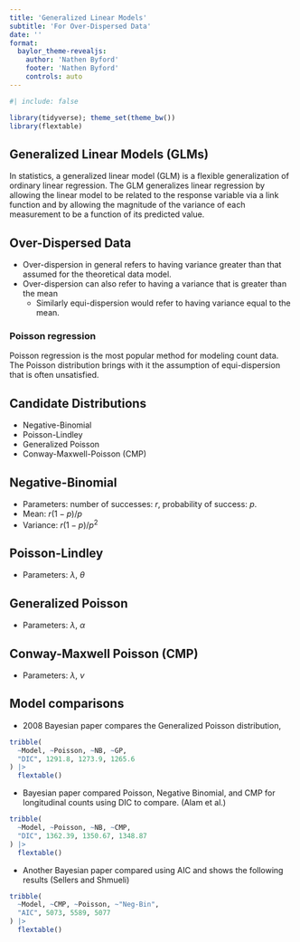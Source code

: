 ```yaml
---
title: 'Generalized Linear Models'
subtitle: 'For Over-Dispersed Data'
date: ''
format: 
  baylor_theme-revealjs:
    author: 'Nathen Byford'
    footer: 'Nathen Byford'
    controls: auto
---
```


```r
#| include: false

library(tidyverse); theme_set(theme_bw())
library(flextable)
```

## Generalized Linear Models (GLMs)

In statistics, a generalized linear model (GLM) is a flexible generalization of ordinary linear regression. The GLM generalizes linear regression by allowing the linear model to be related to the response variable via a link function and by allowing the magnitude of the variance of each measurement to be a function of its predicted value.

## Over-Dispersed Data
- Over-dispersion in general refers to having variance greater than that assumed for the theoretical data model.  
- Over-dispersion can also refer to having a variance that is greater than the mean
    - Similarly equi-dispersion would refer to having variance equal to the mean.

::: {.callout-note}
### Poisson regression

Poisson regression is the most popular method for modeling count data. The Poisson distribution brings with it the assumption of equi-dispersion that is often unsatisfied.
:::


## Candidate Distributions

- Negative-Binomial
- Poisson-Lindley
- Generalized Poisson
- Conway-Maxwell-Poisson (CMP)

## Negative-Binomial

- Parameters: number of successes: $r$, probability of success: $p$.
- Mean: $r(1-p)/p$
- Variance: $r(1-p)/p^2$

## Poisson-Lindley

- Parameters: $\lambda$, $\theta$

## Generalized Poisson

- Parameters: $\lambda$, $\alpha$

## Conway-Maxwell Poisson (CMP)

- Parameters: $\lambda$, $\nu$

## Model comparisons

- 2008 Bayesian paper compares the Generalized Poisson distribution,

```r
tribble(
  ~Model, ~Poisson, ~NB, ~GP,
  "DIC", 1291.8, 1273.9, 1265.6
) |> 
  flextable()
```

- Bayesian paper compared Poisson, Negative Binomial, and CMP for longitudinal counts using DIC to compare. (Alam et al.)

```r
tribble(
  ~Model, ~Poisson, ~NB, ~CMP,
  "DIC", 1362.39, 1350.67, 1348.87
) |>
  flextable()
```

- Another Bayesian paper compared using AIC and shows the following results (Sellers and Shmueli)

```r
tribble(
  ~Model, ~CMP, ~Poisson, ~"Neg-Bin",
  "AIC", 5073, 5589, 5077
) |>
  flextable()
```
